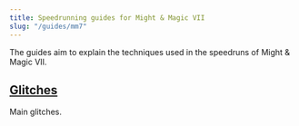 ```yaml
---
title: Speedrunning guides for Might & Magic VII
slug: "/guides/mm7"
---
```


The guides aim to explain the techniques used in the speedruns of Might & Magic VII.

## [Glitches](/guides/mm7/glitches "Glitches")
Main glitches.